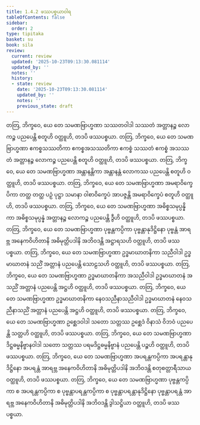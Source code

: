 ```yaml
---
title: 1.4.2 ဖဿပစ္စယာဝါရ
tableOfContents: false
sidebar:
  order: 2
type: tipitaka
basket: su
book: sila
review:
  current: review
  updated: '2025-10-23T09:13:30.081114'
  updated_by: ''
  notes: ''
  history:
  - state: review
    date: '2025-10-23T09:13:30.081114'
    updated_by: ''
    notes: ''
    previous_state: draft
---
```



<ReviewStatus review={frontmatter.review} showDetails={true} />

<HypothesisAnnotation frontmatter={frontmatter} />

<DynamicBreadcrumb />

<Division number="118" book="sila" e="ch" v="6" p="38">

<Paragraph number="191" book="sila">
တတြ, ဘိက္ခဝေ, ယေ တေ သမဏဗြာဟ္မဏာ သဿတဝါဒါ သဿတံ အတ္တာနဉ္စ လောကဉ္စ ပညပေန္တိ စတူဟိ ဝတ္ထူဟိ, တဒပိ ဖဿပစ္စယာ.
</Paragraph>

</Division>
<Division number="119" book="sila" e="ch" v="6" p="38">

<Paragraph number="192" book="sila">
တတြ, ဘိက္ခဝေ, ယေ တေ သမဏဗြာဟ္မဏာ ဧကစ္စသဿတိကာ ဧကစ္စအသဿတိကာ ဧကစ္စံ သဿတံ ဧကစ္စံ အသဿတံ အတ္တာနဉ္စ လောကဉ္စ ပညပေန္တိ စတူဟိ ဝတ္ထူဟိ, တဒပိ ဖဿပစ္စယာ.
</Paragraph>

</Division>
<Division number="120" book="sila" e="ch" v="6" p="38">

<Paragraph number="193" book="sila">
တတြ, ဘိက္ခဝေ, ယေ တေ သမဏဗြာဟ္မဏာ အန္တာနန္တိကာ အန္တာနန္တံ လောကဿ ပညပေန္တိ စတူဟိ ဝတ္ထူဟိ, တဒပိ ဖဿပစ္စယာ.
</Paragraph>

</Division>
<Division number="121" book="sila" e="ch" v="6" p="38">

<Paragraph number="194" book="sila">
တတြ, ဘိက္ခဝေ, ယေ တေ သမဏဗြာဟ္မဏာ အမရာဝိက္ခေပိကာ တတ္ထ တတ္ထ ပဉှံ ပုဋ္ဌာ သမာနာ ဝါစာဝိက္ခေပံ အာပဇ္ဇန္တိ အမရာဝိက္ခေပံ စတူဟိ ဝတ္ထူဟိ, တဒပိ ဖဿပစ္စယာ.
</Paragraph>

</Division>
<Division number="122" book="sila" e="ch" v="6" p="38">

<Paragraph number="195" book="sila">
တတြ, ဘိက္ခဝေ, ယေ တေ သမဏဗြာဟ္မဏာ အဓိစ္စသမုပ္ပန္နိကာ အဓိစ္စသမုပ္ပန္နံ အတ္တာနဉ္စ လောကဉ္စ ပညပေန္တိ ဒွီဟိ ဝတ္ထူဟိ, တဒပိ ဖဿပစ္စယာ.
</Paragraph>

</Division>
<Division number="123" book="sila" e="ch" v="6" p="38">

<Paragraph number="196" book="sila">
တတြ, ဘိက္ခဝေ, ယေ တေ သမဏဗြာဟ္မဏာ ပုဗ္ဗန္တကပ္ပိကာ ပုဗ္ဗန္တာနုဒိဋ္ဌိနော ပုဗ္ဗန္တံ အာရဗ္ဘ အနေကဝိဟိတာနိ အဓိမုတ္တိပဒါနိ အဘိဝဒန္တိ အဋ္ဌာရသဟိ ဝတ္ထူဟိ, တဒပိ ဖဿပစ္စယာ.
</Paragraph>

</Division>
<Division number="124" book="sila" e="ch" v="6" p="38">

<Paragraph number="197" book="sila">
တတြ, ဘိက္ခဝေ, ယေ တေ သမဏဗြာဟ္မဏာ ဥဒ္ဓမာဃာတနိကာ သညီဝါဒါ ဥဒ္ဓမာဃာတနံ သညိံ အတ္တာနံ ပညပေန္တိ သောဠသဟိ ဝတ္ထူဟိ, တဒပိ ဖဿပစ္စယာ.
</Paragraph>

</Division>
<Division number="125" book="sila" e="ch" v="6" p="39">

<Paragraph number="198" book="sila">
တတြ, ဘိက္ခဝေ, ယေ တေ သမဏဗြာဟ္မဏာ ဥဒ္ဓမာဃာတနိကာ အသညီဝါဒါ ဥဒ္ဓမာဃာတနံ အသညိံ အတ္တာနံ ပညပေန္တိ အဋ္ဌဟိ ဝတ္ထူဟိ, တဒပိ ဖဿပစ္စယာ.
</Paragraph>

</Division>
<Division number="126" book="sila" e="ch" v="6" p="39">

<Paragraph number="199" book="sila">
တတြ, ဘိက္ခဝေ, ယေ တေ သမဏဗြာဟ္မဏာ ဥဒ္ဓမာဃာတနိကာ နေဝသညီနာသညီဝါဒါ ဥဒ္ဓမာဃာတနံ နေဝသညီနာသညိံ အတ္တာနံ ပညပေန္တိ အဋ္ဌဟိ ဝတ္ထူဟိ, တဒပိ ဖဿပစ္စယာ.
</Paragraph>

</Division>
<Division number="127" book="sila" e="ch" v="6" p="39">

<Paragraph number="200" book="sila">
တတြ, ဘိက္ခဝေ, ယေ တေ သမဏဗြာဟ္မဏာ ဥစ္ဆေဒဝါဒါ သတော သတ္တဿ ဥစ္ဆေဒံ ဝိနာသံ ဝိဘဝံ ပညပေန္တိ သတ္တဟိ ဝတ္ထူဟိ, တဒပိ ဖဿပစ္စယာ.
</Paragraph>

</Division>
<Division number="128" book="sila" e="ch" v="6" p="39">

<Paragraph number="201" book="sila">
တတြ, ဘိက္ခဝေ, ယေ တေ သမဏဗြာဟ္မဏာ ဒိဋ္ဌဓမ္မနိဗ္ဗာနဝါဒါ သတော သတ္တဿ ပရမဒိဋ္ဌဓမ္မနိဗ္ဗာနံ ပညပေန္တိ ပဉ္စဟိ ဝတ္ထူဟိ, တဒပိ ဖဿပစ္စယာ.
</Paragraph>

</Division>
<Division number="129" book="sila" e="ch" v="6" p="39">

<Paragraph number="202" book="sila">
တတြ, ဘိက္ခဝေ, ယေ တေ သမဏဗြာဟ္မဏာ အပရန္တကပ္ပိကာ အပရန္တာနုဒိဋ္ဌိနော အပရန္တံ အာရဗ္ဘ အနေကဝိဟိတာနိ အဓိမုတ္တိပဒါနိ အဘိဝဒန္တိ စတုစတ္တာရီသာယ ဝတ္ထူဟိ, တဒပိ ဖဿပစ္စယာ.
</Paragraph>

</Division>
<Division number="130" book="sila" e="ch" v="6" p="39">

<Paragraph number="203" book="sila">
တတြ, ဘိက္ခဝေ, ယေ တေ သမဏဗြာဟ္မဏာ ပုဗ္ဗန္တကပ္ပိကာ စ အပရန္တကပ္ပိကာ စ ပုဗ္ဗန္တာပရန္တကပ္ပိကာ စ ပုဗ္ဗန္တာပရန္တာနုဒိဋ္ဌိနော ပုဗ္ဗန္တာပရန္တံ အာရဗ္ဘ အနေကဝိဟိတာနိ အဓိမုတ္တိပဒါနိ အဘိဝဒန္တိ ဒွါသဋ္ဌိယာ ဝတ္ထူဟိ, တဒပိ ဖဿပစ္စယာ.
</Paragraph>
</Division>